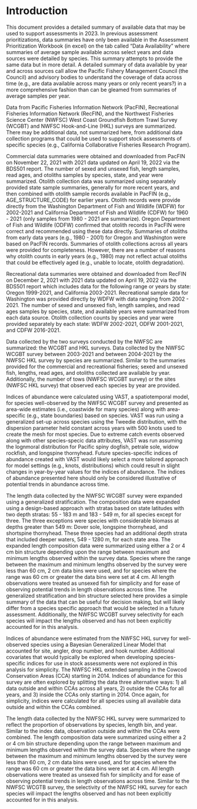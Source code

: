 # Introduction

This document provides a detailed summary of available data that may be used to support assessments in 2023. In previous assessment prioritizations, data summaries have only been available in the Assessment Prioritization Workbook (in excel) on the tab called "Data Availability" where summaries of average sample available across select years and data sources were detailed by species.  This summary attempts to provide the same data but in more detail. A detailed summary of data available by year and across sources call allow the Pacific Fishery Management Council (the Council) and advisory bodies to understand the coverage of data across time (e.g., are data available across many years or only recent years?) in a more comprehensive fashion than can be gleamed from summaries of average samples per year.  

Data from Pacific Fisheries Information Network (PacFIN), Recreational Fisheries Information Network (RecFIN), and the Northwest Fisheries Science Center (NWFSC) West Coast Groundfish Bottom Trawl Survey (WCGBT) and NWFSC Hook-and-Line (HKL) surveys are summarized.  There may be additional data, not summarized here, from additional data collection programs that could be used to support stock assessments of specific species (e.g., California Collaborative Fisheries Research Program). 

Commercial data summaries were obtained and downloaded from PacFIN on November 22, 2021 with 2021 data updated on April 19, 2022 via the BDS501 report. The number of sexed and unsexed fish, length samples, read ages, and otoliths samples by species, state, and year were summarized.  Otolith collection data was summarized using separately provided state sample summaries, generally for more recent years, and then combined with otolith sample records available in PacFIN (e.g., AGE_STRUCTURE_CODE) for earlier years. Otolith records were provide directly from the Washington Department of Fish and Wildlife (WDFW) for 2002-2021 and California Department of Fish and Wildlife (CDFW) for 1960 - 2021 (only samples from 1980 - 2021 are summarize). Oregon Department of Fish and Wildlife (ODFW) confirmed that otolith records in PacFIN were correct and recommended using these data directly. Summaries of otoliths from early data years (e.g., 1980 - 2001) for Oregon and Washington were based on PacFIN records. Summaries of otolith collections across all years were provided for completeness.  However, there are a number of reasons why otolith counts in early years (e.g., 1980) may not reflect actual otoliths that could be effectively aged (e.g., unable to locate, otolith degradation).

Recreational data summaries were obtained and downloaded from RecFIN on December 2, 2021 with 2021 data updated on April 19, 2022 via the BDS501 report which includes data for the following range or years by state: Oregon 1999-2021, and California 2003-2021. Recreational sample data for Washington was provided directly by WDFW with data ranging from 2002 - 2021. The number of sexed and unsexed fish, length samples, and read ages samples by species, state, and available years were summarized from each data source. Otolith collection counts by species and year were provided separately by each state: WDFW 2002-2021, ODFW 2001-2021, and CDFW 2016-2021. 

Data collected by the two surveys conducted by the NWFSC are summarized: the WCGBT and HKL surveys. Data collected by the NWFSC WCGBT survey between 2003-2021 and between 2004-2021 by the NWFSC HKL survey by species are summarized. Similar to the summaries provided for the commercial and recreational fisheries; sexed and unsexed fish, lengths, read ages, and otoliths collected are available by year. Additionally, the number of tows (NWFSC WCGBT survey) or the sites (NWFSC HKL survey) that observed each species by year are provided. 

Indices of abundance were calculated using VAST, a spatiotemporal model, for species well-observed by the NWFSC WCGBT survey and presented as area-wide estimates (i.e., coastwide for many species) along with area-specific (e.g., state boundaries) based on species. VAST was run using a generalized set-up across species using the Tweedie distribution, with the dispersion parameter held constant across years with 500 knots used to create the mesh for most species. Due to extreme catch events observed along with other species-specic data attributes, VAST was run assuming the lognmoral distribution for Pacific spiny dogfish, petrale sole, widow rockfish, and longspine thornyhead. Future species-specific indices of abundance created with VAST would likely select a more tailored approach for model settings (e.g., knots, distributions) which could result in slight changes in year-by-year values for the indices of abundance. The indices of abundance presented here should only be considered illustrative of potential trends in abundance across time.   

The length data collected by the NWFSC WCGBT survey were expanded using a generalized stratification. The composition data were expanded using a design-based approach with stratas based on state latitudes with two depth stratas: 55 - 183 m and 183 - 549 m, for all species except for three.  The three exceptions were species with considerable biomass at depths greater than 549 m: Dover sole, longspine thornyhead, and shortspine thornyhead. These three species had an additional depth strata that included deeper waters, 549 - 1280 m, for each state area. The expanded length composition data were summarized using either a 2 or 4 cm bin structure depending upon the range between maximum and minimum lengths observed within the survey data.  Species where the range between the maximum and minimum lengths observed by the survey were less than 60 cm, 2 cm data bins were used, and for species where the range was 60 cm or greater the data bins were set at 4 cm. All length observations were treated as unsexed fish for simplicity and for ease of observing potential trends in length observations across time. The generalized stratification and bin structure selected here provides a simple summary of the data that can be useful for decision making, but will likely differ from a species specific approach that would be selected in a future assessment. Additionally, the NWFSC WCGBT survey selectivity for each species will impact the lengths observed and has not been explicitly accounted for in this analysis.

Indices of abundance were estimated from the NWFSC HKL survey for well-observed species using a Bayesian Generalized Linear Model that accounted for site, angler, drop number, and hook number. Additional covariates that would typically be explored when developing species-specific indices for use in stock assessments were not explored in this analysis for simplicity. The NWFSC HKL extended sampling in the Cowcod Conservation Areas (CCA) starting in 2014. Indices of abundance for this survey are often explored by splitting the data three alternative ways: 1) all data outside and within CCAs across all years, 2) outside the CCAs for all years, and 3) inside the CCAs only starting in 2014. Once again, for simplicity, indices were calculated for all species using all available data outside and within the CCAs combined.

The length data collected by the NWFSC HKL survey were summarized to reflect the proportion of observations by species, length bin, and year. Similar to the index data, observation outside and within the CCAs were combined. The length composition data were summarized using either a 2 or 4 cm bin structure depending upon the range between maximum and minimum lengths observed within the survey data. Species where the range between the maximum and minimum lengths observed by the survey were less than 60 cm, 2 cm data bins were used, and for species where the range was 60 cm or greater the data bins were set at 4 cm. All length observations were treated as unsexed fish for simplicity and for ease of observing potential trends in length observations across time. Similar to the NWFSC WCGTB survey, the selectivity of the NWFSC HKL survey for each species will impact the lengths observed and has not been explicitly accounted for in this analysis.

\newpage


